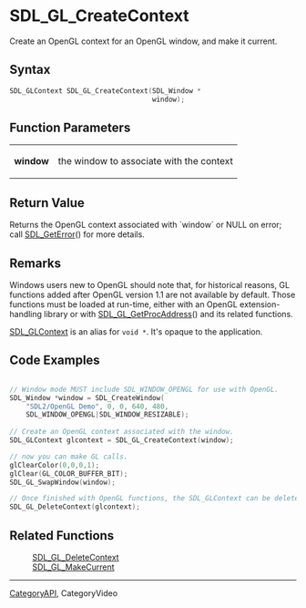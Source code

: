 = SDL_GL_CreateContext =

Create an OpenGL context for an OpenGL window, and make it current.

== Syntax ==

<syntaxhighlight lang='c'>
SDL_GLContext SDL_GL_CreateContext(SDL_Window *
                                   window);
</syntaxhighlight>

== Function Parameters ==

{|
|'''window'''
|the window to associate with the context
|}

== Return Value ==

Returns the OpenGL context associated with `window` or NULL on error; call
[[SDL_GetError]]() for more details.

== Remarks ==

Windows users new to OpenGL should note that, for historical reasons, GL
functions added after OpenGL version 1.1 are not available by default.
Those functions must be loaded at run-time, either with an OpenGL
extension-handling library or with [[SDL_GL_GetProcAddress]]() and its
related functions.

[[SDL_GLContext]] is an alias for <code>void *</code>. It's opaque to the
application.

== Code Examples ==

<syntaxhighlight lang='c++'>

// Window mode MUST include SDL_WINDOW_OPENGL for use with OpenGL.
SDL_Window *window = SDL_CreateWindow(
    "SDL2/OpenGL Demo", 0, 0, 640, 480, 
    SDL_WINDOW_OPENGL|SDL_WINDOW_RESIZABLE);
  
// Create an OpenGL context associated with the window.
SDL_GLContext glcontext = SDL_GL_CreateContext(window);

// now you can make GL calls.
glClearColor(0,0,0,1);
glClear(GL_COLOR_BUFFER_BIT);
SDL_GL_SwapWindow(window);

// Once finished with OpenGL functions, the SDL_GLContext can be deleted.
SDL_GL_DeleteContext(glcontext);  
</syntaxhighlight>

== Related Functions ==

:[[SDL_GL_DeleteContext]]
:[[SDL_GL_MakeCurrent]]

----
[[CategoryAPI]], CategoryVideo


